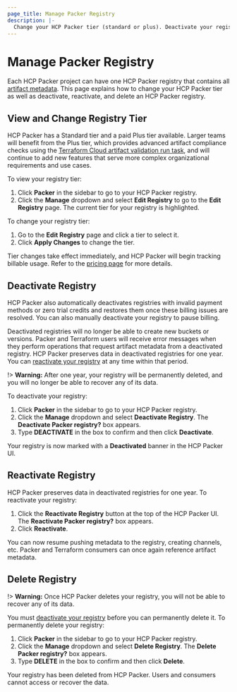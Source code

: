 ```yaml
---
page_title: Manage Packer Registry
description: |-
  Change your HCP Packer tier (standard or plus). Deactivate your registry to pause billing. Delete your registry to permanently remove all of its data.
---
```


# Manage Packer Registry

Each HCP Packer project can have one HCP Packer registry that contains all [artifact metadata](/hcp/docs/packer/store). This page explains how to change your HCP Packer tier as well as deactivate, reactivate, and delete an HCP Packer registry.

## View and Change Registry Tier

HCP Packer has a Standard tier and a paid Plus tier available. Larger teams will benefit from the Plus tier, which provides advanced artifact compliance checks using the [Terraform Cloud artifact validation run task](/hcp/docs/packer/store/validate-version#automatic-validation), and will continue to add new features that serve more complex organizational requirements and use cases.

To view your registry tier:

1. Click **Packer** in the sidebar to go to your HCP Packer registry.
1. Click the **Manage** dropdown and select **Edit Registry** to go to the **Edit Registry** page. The current tier for your registry is highlighted.

To change your registry tier:
1. Go to the **Edit Registry** page and click a tier to select it.
1. Click **Apply Changes** to change the tier.

Tier changes take effect immediately, and HCP Packer will begin tracking billable usage. Refer to the [pricing page](/products/packer/pricing) for more details.

## Deactivate Registry

HCP Packer also automatically deactivates registries with invalid payment methods or zero trial credits and restores them once these billing issues are resolved. You can also manually deactivate your registry to pause billing.

Deactivated registries will no longer be able to create new buckets or versions. Packer and Terraform users will receive error messages when they perform operations that request artifact metadata from a deactivated registry. HCP Packer preserves data in deactivated registries for one year. You can [reactivate your registry](#reactivate-registry) at any time within that period.

!> **Warning:** After one year, your registry will be permanently deleted, and you will no longer be able to recover any of its data.

To deactivate your registry:

1. Click **Packer** in the sidebar to go to your HCP Packer registry.
1. Click the **Manage** dropdown and select **Deactivate Registry**. The **Deactivate Packer registry?** box appears.
1. Type **DEACTIVATE** in the box to confirm and then click **Deactivate**.

Your registry is now marked with a **Deactivated** banner in the HCP Packer UI.


## Reactivate Registry

HCP Packer preserves data in deactivated registries for one year. To reactivate your registry:

1. Click the **Reactivate Registry** button at the top of the HCP Packer UI. The **Reactivate Packer registry?** box appears.
1. Click **Reactivate**.

You can now resume pushing metadata to the registry, creating channels, etc. Packer and Terraform consumers can once again reference artifact metadata.


## Delete Registry

!> **Warning:** Once HCP Packer deletes your registry, you will not be able to recover any of its data.

You must [deactivate your registry](#deactivate-registry) before you can permanently delete it. To permanently delete your registry:

1. Click **Packer** in the sidebar to go to your HCP Packer registry.
1. Click the **Manage** dropdown and select **Delete Registry**. The **Delete Packer registry?** box appears.
1. Type **DELETE** in the box to confirm and then click **Delete**.

Your registry has been deleted from HCP Packer. Users and consumers cannot access or recover the data.
